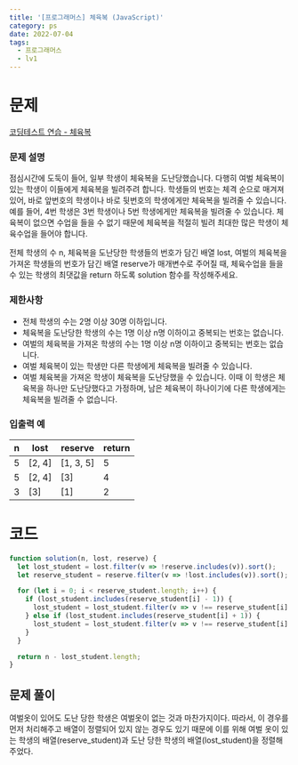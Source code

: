 ```yaml
---
title: '[프로그래머스] 체육복 (JavaScript)'
category: ps
date: 2022-07-04
tags:
  - 프로그래머스
  - lv1
---
```


# 문제

[코딩테스트 연습 - 체육복](https://school.programmers.co.kr/learn/courses/30/lessons/42862)

### 문제 설명

점심시간에 도둑이 들어, 일부 학생이 체육복을 도난당했습니다. 다행히 여벌 체육복이 있는 학생이 이들에게 체육복을 빌려주려 합니다. 학생들의 번호는 체격 순으로 매겨져 있어, 바로 앞번호의 학생이나 바로 뒷번호의 학생에게만 체육복을 빌려줄 수 있습니다. 예를 들어, 4번 학생은 3번 학생이나 5번 학생에게만 체육복을 빌려줄 수 있습니다. 체육복이 없으면 수업을 들을 수 없기 때문에 체육복을 적절히 빌려 최대한 많은 학생이 체육수업을 들어야 합니다.

전체 학생의 수 n, 체육복을 도난당한 학생들의 번호가 담긴 배열 lost, 여벌의 체육복을 가져온 학생들의 번호가 담긴 배열 reserve가 매개변수로 주어질 때, 체육수업을 들을 수 있는 학생의 최댓값을 return 하도록 solution 함수를 작성해주세요.

### 제한사항

- 전체 학생의 수는 2명 이상 30명 이하입니다.
- 체육복을 도난당한 학생의 수는 1명 이상 n명 이하이고 중복되는 번호는 없습니다.
- 여벌의 체육복을 가져온 학생의 수는 1명 이상 n명 이하이고 중복되는 번호는 없습니다.
- 여벌 체육복이 있는 학생만 다른 학생에게 체육복을 빌려줄 수 있습니다.
- 여벌 체육복을 가져온 학생이 체육복을 도난당했을 수 있습니다. 이때 이 학생은 체육복을 하나만 도난당했다고 가정하며, 남은 체육복이 하나이기에 다른 학생에게는 체육복을 빌려줄 수 없습니다.

### 입출력 예

| n   | lost   | reserve   | return |
| --- | ------ | --------- | ------ |
| 5   | [2, 4] | [1, 3, 5] | 5      |
| 5   | [2, 4] | [3]       | 4      |
| 3   | [3]    | [1]       | 2      |

# 코드

```js
function solution(n, lost, reserve) {
  let lost_student = lost.filter(v => !reserve.includes(v)).sort();
  let reserve_student = reserve.filter(v => !lost.includes(v)).sort();

  for (let i = 0; i < reserve_student.length; i++) {
    if (lost_student.includes(reserve_student[i] - 1)) {
      lost_student = lost_student.filter(v => v !== reserve_student[i] - 1);
    } else if (lost_student.includes(reserve_student[i] + 1)) {
      lost_student = lost_student.filter(v => v !== reserve_student[i] + 1);
    }
  }

  return n - lost_student.length;
}
```

## 문제 풀이

여벌옷이 있어도 도난 당한 학생은 여벌옷이 없는 것과 마찬가지이다. 따라서, 이 경우를 먼저 처리해주고 배열이 정렬되어 있지 않는 경우도 있기 때문에 이를 위해 여벌 옷이 있는 학생의 배열(reserve_student)과 도난 당한 학생의 배열(lost_student)을 정렬해 주었다.
